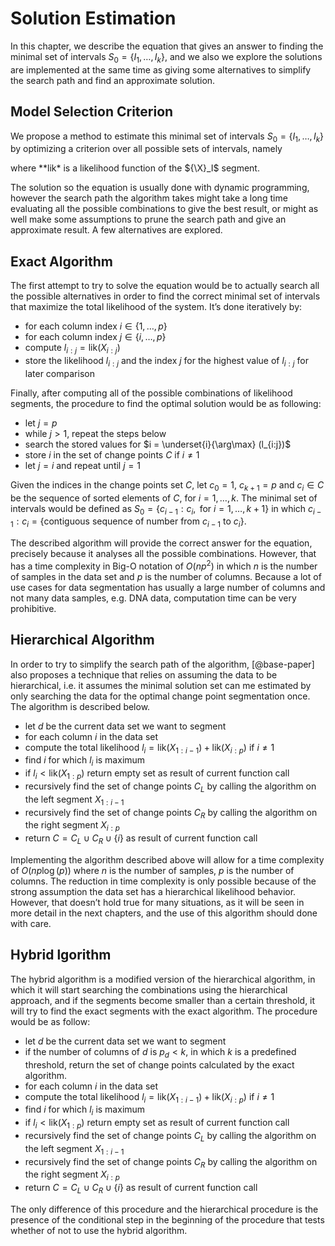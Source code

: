 # Solution Estimation

In this chapter, we describe the equation that gives an answer to finding the minimal
set of intervals $S_0=\{I_1,\dotsc, I_k\}$, and we also we explore the solutions
are implemented at the same time as giving some alternatives to simplify the search
path and find an approximate solution.

## Model Selection Criterion

We propose a method to estimate this minimal set of intervals $S_0=\{I_1,\dotsc, I_k\}$
by optimizing a criterion over all possible sets of intervals, namely

\begin{equation}\label{opprob}
\hat S \;=\; \underset{S}{\arg\max}\; \Bigl\{ \sum_{I\in S} ( \text{pen}({\X}_I)) \Bigr\}\,,
\end{equation}
where **lik* is a likelihood function of the ${\X}_I$ segment.

The solution so the equation is usually done with dynamic programming, however the
search path the algorithm takes might take a long time evaluating all the possible
combinations to give the best result, or might as well make some assumptions to
prune the search path and give an approximate result. A few alternatives are
explored.

## Exact Algorithm

The first attempt to try to solve the equation would be to actually search all the possible alternatives
in order to find the correct minimal set of intervals that maximize the total likelihood of the system.
It's done iteratively by:

- for each column index $i \in \{1, \dots, p\}$
- for each column index $j \in \{i, \dots, p\}$
- compute $l_{i:j}=\text{lik}(X_{i:j})$
- store the likelihood $l_{i:j}$ and the index $j$ for the highest value of $l_{i:j}$ for later comparison

Finally, after computing all of the possible combinations of likelihood segments,
the procedure to find the optimal solution would be as following:

- let $j = p$
- while $j > 1$, repeat the steps below
- search the stored values for $i = \underset{i}{\arg\max} (l_{i:j})$
- store $i$ in the set of change points $C$ if $i \ne 1$
- let $j = i$ and repeat until $j = 1$

Given the indices in the change points set $C$, let $c_0 = 1$, $c_{k+1}=p$ and $c_i\in C$
be the sequence of sorted elements of $C$, for $i = 1, \dots, k$. The minimal set of
intervals would be defined as $S_0 = \{ c_{i-1}:c_i, \text{ for } i=1,\dots,k+1 \}$
in which $c_{i-1}:c_i=\{\text{contiguous sequence of number from } c_{i-1} \text{ to } c_i\}$.

The described algorithm will provide the correct answer for the equation, precisely because it
analyses all the possible combinations. However, that has a time complexity in Big-O notation of
$O(np^2)$ in which $n$ is the number of samples in the data set and $p$ is the number of columns.
Because a lot of use cases for data segmentation has usually a large number of columns and not
many data samples, e.g. DNA data, computation time can be very prohibitive.

## Hierarchical Algorithm

In order to try to simplify the search path of the algorithm, [@base-paper] also proposes a technique
that relies on assuming the data to be hierarchical, i.e. it assumes the minimal solution set can
me estimated by only searching the data for the optimal change point segmentation once. The algorithm
is described below.

- let $d$ be the current data set we want to segment
- for each column $i$ in the data set
- compute the total likelihood $l_i = \text{lik}(X_{1:i-1})+\text{lik}(X_{i:p})$ if $i \ne 1$
- find $i$ for which $l_i$ is maximum
- if $l_i < \text{lik}(X_{1:p})$ return empty set as result of current function call
- recursively find the set of change points $C_L$ by calling the algorithm on the left segment $X_{1:i-1}$
- recursively find the set of change points $C_R$ by calling the algorithm on the right segment $X_{i:p}$
- return $C=C_L \cup C_R \cup \{i\}$ as result of current function call

Implementing the algorithm described above will allow for a time complexity of $O(np\log(p))$ where $n$ is
the number of samples, $p$ is the number of columns. The reduction in time complexity is only possible
because of the strong assumption the data set has a hierarchical likelihood behavior. However, that
doesn't hold true for many situations, as it will be seen in more detail in the next chapters,
and the use of this algorithm should done with care.

## Hybrid lgorithm

The hybrid algorithm is a modified version of the hierarchical algorithm, in which it will start searching the
combinations using the hierarchical approach, and if the segments become smaller than a certain threshold,
it will try to find the exact segments with the exact algorithm. The procedure would be as follow:

- let $d$ be the current data set we want to segment
- if the number of columns of $d$ is $p_d < k$, in which $k$ is a predefined threshold, return the set of
  change points calculated by the exact algorithm.
- for each column $i$ in the data set
- compute the total likelihood $l_i = \text{lik}(X_{1:i-1})+\text{lik}(X_{i:p})$ if $i \ne 1$
- find $i$ for which $l_i$ is maximum
- if $l_i < \text{lik}(X_{1:p})$ return empty set as result of current function call
- recursively find the set of change points $C_L$ by calling the algorithm on the left segment $X_{1:i-1}$
- recursively find the set of change points $C_R$ by calling the algorithm on the right segment $X_{i:p}$
- return $C=C_L \cup C_R \cup \{i\}$ as result of current function call

The only difference of this procedure and the hierarchical procedure is the presence of the conditional
step in the beginning of the procedure that tests whether of not to use the hybrid algorithm.
